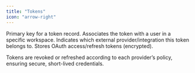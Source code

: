 ```yaml
---
title: "Tokens"
icon: "arrow-right"
---
```

<ParamField path="token_id" type="uuid">
  Primary key for a token record.
</ParamField>

<ParamField path="workspace_id + end_user_id" type="uuid">
  Associates the token with a user in a specific workspace.
</ParamField>

<ParamField path="integration_id" type="uuid">
  Indicates which external provider/integration this token belongs to.
</ParamField>

<ParamField path="encrypted_tokenset" type="bytea">
  Stores OAuth access/refresh tokens (encrypted).
</ParamField>

<p>Tokens are revoked or refreshed according to each provider’s policy, ensuring secure, short-lived credentials.</p>
